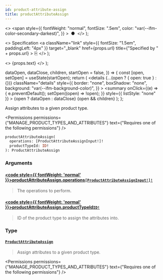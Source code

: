 ```yaml
---
id: product-attribute-assign
title: productAttributeAssign
---
```


  <>
    <span
      style={{
        fontWeight: "normal",
        fontSize: ".5em",
        color: "var(--ifm-color-secondary-darkest)",
      }}
    >
      &nbsp;●&nbsp;
    </span>
  </>
);

  <>
    Specification
    <a
      className="link"
      style={{ fontSize: "1.5em", paddingLeft: "4px" }}
      target="\_blank"
      href={props.url}
      title={"Specified by " + props.url}
    >
      ⎘
    </a>
  </>
);

  <>
    <span className={props.class}>{props.text}</span>
  </>
);


  dataOpen,
  dataClose,
  children,
  startOpen = false,
}) => {
  const [open, setOpen] = useState(startOpen);
  return (
    <details
      {...(open ? { open: true } : {})}
      className="details"
      style={{
        border: "none",
        boxShadow: "none",
        background: "var(--ifm-background-color)",
      }}
    >
      <summary
        onClick={(e) => {
          e.preventDefault();
          setOpen((open) => !open);
        }}
        style={{ listStyle: "none" }}
      >
        {open ? dataOpen : dataClose}
      </summary>
      {open && children}
    </details>
  );
};

Assign attributes to a given product type.

<Permissions
  permissions={"MANAGE_PRODUCT_TYPES_AND_ATTRIBUTES"}
  text={"Requires one of the following permissions"}
/>

```graphql
productAttributeAssign(
  operations: [ProductAttributeAssignInput!]!
  productTypeId: ID!
): ProductAttributeAssign
```

### Arguments

#### [<code style={{ fontWeight: 'normal' }}>productAttributeAssign.<b>operations</b></code>](#)<Bullet />[`[ProductAttributeAssignInput!]!`](../../../api-reference/products/inputs/product-attribute-assign-input) <Badge class="badge badge--secondary" text="non-null"/> <Badge class="badge badge--secondary" text="input"/> <Badge class="badge badge--secondary" text="products"/>

> The operations to perform.

#### [<code style={{ fontWeight: 'normal' }}>productAttributeAssign.<b>productTypeId</b></code>](#)<Bullet />[`ID!`](../../../api-reference/miscellaneous/scalars/id) <Badge class="badge badge--secondary" text="non-null"/> <Badge class="badge badge--secondary" text="scalar"/> <Badge class="badge badge--secondary" text="miscellaneous"/>

> ID of the product type to assign the attributes into.

### Type

#### [`ProductAttributeAssign`](../../../api-reference/products/objects/product-attribute-assign) <Badge class="badge badge--secondary" text="object"/> <Badge class="badge badge--secondary" text="products"/>

> Assign attributes to a given product type.

<Permissions
  permissions={"MANAGE_PRODUCT_TYPES_AND_ATTRIBUTES"}
  text={"Requires one of the following permissions"}
/>


